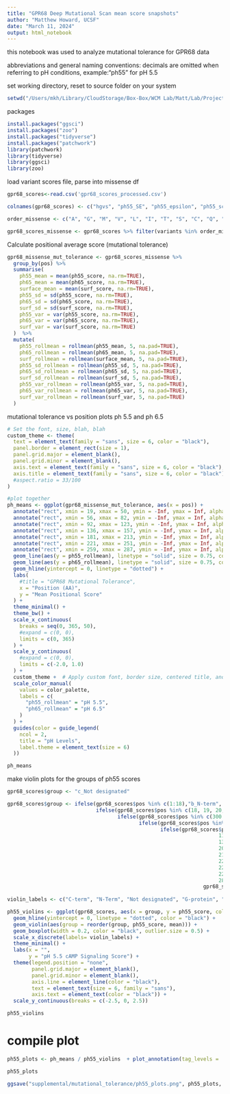 ```yaml
---
title: "GPR68 Deep Mutational Scan mean score snapshots"
author: "Matthew Howard, UCSF"
date: "March 11, 2024"
output: html_notebook
---
```

this notebook was used to analyze mutational tolerance for GPR68 data

abbreviations and general naming conventions:
decimals are omitted when referring to pH conditions, example:"ph55" for pH 5.5

set working directory, reset to source folder on your system 
```r
setwd("/Users/mkh/Library/CloudStorage/Box-Box/WCM Lab/Matt/Lab/Projects/proton_sensors/GPR68_DMS/figures") 
```

packages
```r
install.packages("ggsci")
install.packages("zoo")
install.packages("tidyverse")
install.packages("patchwork")
library(patchwork)
library(tidyverse)
library(ggsci)
library(zoo)
```

load variant scores file, parse into missense df
```r
gpr68_scores<-read.csv('gpr68_scores_processed.csv')

colnames(gpr68_scores) <- c("hgvs", "ph55_SE", "ph55_epsilon", "ph55_score", "ph65_SE", "ph65_epsilon", "ph65_score", "surf_SE", "surf_epsilon", "surf_score",'pos','len','mutation_type','variants','is.wt')

order_missense <- c("A", "G", "M", "V", "L", "I", "T", "S", "C", "Q", "N", "Y", "W", "F", "E", "D", "H", "K", "R", "P")

gpr68_scores_missense <- gpr68_scores %>% filter(variants %in% order_missense)
```

Calculate positional average score (mutational tolerance)
```r
gpr68_missense_mut_tolerance <- gpr68_scores_missense %>% 
  group_by(pos) %>% 
  summarise(
    ph55_mean = mean(ph55_score, na.rm=TRUE),
    ph65_mean = mean(ph65_score, na.rm=TRUE), 
    surface_mean = mean(surf_score, na.rm=TRUE),
    ph55_sd = sd(ph55_score, na.rm=TRUE),
    ph65_sd = sd(ph65_score, na.rm=TRUE),
    surf_sd = sd(surf_score, na.rm=TRUE),
    ph55_var = var(ph55_score, na.rm=TRUE),
    ph65_var = var(ph65_score, na.rm=TRUE),
    surf_var = var(surf_score, na.rm=TRUE)
  )  %>%
  mutate(
    ph55_rollmean = rollmean(ph55_mean, 5, na.pad=TRUE),
    ph65_rollmean = rollmean(ph65_mean, 5, na.pad=TRUE),
    surf_rollmean = rollmean(surface_mean, 5, na.pad=TRUE),
    ph55_sd_rollmean = rollmean(ph55_sd, 5, na.pad=TRUE),
    ph65_sd_rollmean = rollmean(ph65_sd, 5, na.pad=TRUE),
    surf_sd_rollmean = rollmean(surf_sd, 5, na.pad=TRUE),
    ph55_var_rollmean = rollmean(ph55_var, 5, na.pad=TRUE),
    ph65_var_rollmean = rollmean(ph65_var, 5, na.pad=TRUE),
    surf_var_rollmean = rollmean(surf_var, 5, na.pad=TRUE)
  )
```

mutational tolerance vs position plots ph 5.5 and ph 6.5
```r
# Set the font, size, blah, blah
custom_theme <- theme(
  text = element_text(family = "sans", size = 6, color = "black"),
  panel.border = element_rect(size = 1),
  panel.grid.major = element_blank(),
  panel.grid.minor = element_blank(),
  axis.text = element_text(family = "sans", size = 6, color = "black"),  
  axis.title = element_text(family = "sans", size = 6, color = "black")#,
  #aspect.ratio = 33/100
)

#plot together
ph_means <- ggplot(gpr68_missense_mut_tolerance, aes(x = pos)) + 
  annotate("rect", xmin = 19, xmax = 50, ymin = -Inf, ymax = Inf, alpha = 0.5, fill = "lightgrey") +
  annotate("rect", xmin = 56, xmax = 82, ymin = -Inf, ymax = Inf, alpha = 0.5, fill = "lightgrey") +
  annotate("rect", xmin = 92, xmax = 123, ymin = -Inf, ymax = Inf, alpha = 0.5, fill = "lightgrey") +
  annotate("rect", xmin = 136, xmax = 157, ymin = -Inf, ymax = Inf, alpha = 0.5, fill = "lightgrey") +
  annotate("rect", xmin = 181, xmax = 213, ymin = -Inf, ymax = Inf, alpha = 0.5, fill = "lightgrey") +
  annotate("rect", xmin = 221, xmax = 251, ymin = -Inf, ymax = Inf, alpha = 0.5, fill = "lightgrey") +
  annotate("rect", xmin = 259, xmax = 287, ymin = -Inf, ymax = Inf, alpha = 0.5, fill = "lightgrey") +
  geom_line(aes(y = ph55_rollmean), linetype = "solid", size = 0.75, color = "BLUE") + 
  geom_line(aes(y = ph65_rollmean), linetype = "solid", size = 0.75, color = "RED") +
  geom_hline(yintercept = 0, linetype = "dotted") +
  labs(
    #title = "GPR68 Mutational Tolerance",
    x = "Position (AA)",
    y = "Mean Positional Score"
  ) +
  theme_minimal() +
  theme_bw() +
  scale_x_continuous(
    breaks = seq(0, 365, 50),
    #expand = c(0, 0),
    limits = c(0, 365)
  ) +
  scale_y_continuous(
    #expand = c(0, 0),
    limits = c(-2.0, 1.0)
  ) +
  custom_theme +  # Apply custom font, border size, centered title, and legend
  scale_color_manual(
    values = color_palette,
    labels = c(
      "ph55_rollmean" = "pH 5.5",
      "ph65_rollmean" = "pH 6.5"
    )
  ) +
  guides(color = guide_legend(
    ncol = 2,
    title = "pH Levels",
    label.theme = element_text(size = 6)
  ))

ph_means
```   

make violin plots for the groups of ph55 scores
```r
gpr68_scores$group <- "c_Not designated"

gpr68_scores$group <- ifelse(gpr68_scores$pos %in% c(1:18),"b_N-term",
                             ifelse(gpr68_scores$pos %in% c(18, 19, 20, 21, 22, 23, 24, 25, 26, 27, 28, 29, 30, 31, 32, 33, 34, 35, 36, 37, 38, 39, 40, 41, 42, 43, 44, 45, 46, 47, 48, 49, 50, 56, 57, 58, 59, 60, 61, 62, 63, 64, 65, 66, 67, 68, 69, 70, 71, 72, 73, 74, 75, 76, 77, 78, 79, 80, 81, 82, 92, 93, 94, 95, 96, 97, 98, 99, 100, 101, 102, 103, 104, 105, 106, 107, 108, 109, 110, 111, 112, 113, 114, 115, 116, 117, 118, 119, 120, 121, 122, 123, 136, 137, 138, 139, 140, 141, 142, 143, 144, 145, 146, 147, 148, 149, 150, 151, 152, 153, 154, 155, 156, 157, 181, 182, 183, 184, 185, 186, 187, 188, 189, 190, 191, 192, 193, 194, 195, 196, 197, 198, 199, 200, 201, 202, 203, 204, 205, 206, 207, 208, 209, 210, 211, 212, 213, 221, 222, 223, 224, 225, 226, 227, 228, 229, 230, 231, 232, 233, 234, 235, 236, 237, 238, 239, 240, 241, 242, 243, 244, 245, 246, 247, 248, 249, 250, 251, 259, 260, 261, 262, 263, 264, 265, 266, 267, 268, 269, 270, 271, 272, 273, 274, 275, 276, 277, 278, 279, 280, 281, 282, 283, 284, 285, 286, 287),"e_Transmembrane",
                                    ifelse(gpr68_scores$pos %in% c(300:365),"a_C-term",
                                           ifelse(gpr68_scores$pos %in% c(258, 13, 94, 172),"f_Disulfide",
                                                  ifelse(gpr68_scores$pos %in% c(54, 55, 56, 60, 
                                                                     118, 119, 122, 123, 126, 127, 
                                                                     130, 133, 
                                                                     205, 208, 211, 212, 
                                                                     215, 216, 217, 218, 219, 
                                                                     222, 
                                                                     225, 226, 
                                                                     229, 230, 
                                                                     286, 287, 289, 290, 291, 292),"d_G-protein",
                                                                gpr68_scores$group)))))
    
violin_labels <- c("C-term", "N-Term", "Not designated", "G-protein", "Transmembrane", "Disulfide")

ph55_violins <- ggplot(gpr68_scores, aes(x = group, y = ph55_score, color = group)) + 
  geom_hline(yintercept = 0, linetype = "dotted", color = "black") +
  geom_violin(aes(group = reorder(group, ph55_score, mean))) +
  geom_boxplot(width = 0.2, color = "black", outlier.size = 0.5) +
  scale_x_discrete(labels= violin_labels) +
  theme_minimal() +
  labs(x = "",
       y = "pH 5.5 cAMP Signaling Score") +
  theme(legend.position = "none",
        panel.grid.major = element_blank(),
        panel.grid.minor = element_blank(),
        axis.line = element_line(color = "black"),
        text = element_text(size = 6, family = "sans"),
        axis.text = element_text(color = "black")) +
  scale_y_continuous(breaks = c(-2.5, 0, 2.5))

ph55_violins
```

# compile plot 
```r
ph55_plots <- ph_means / ph55_violins  + plot_annotation(tag_levels = 'A') & theme(plot.tag = element_text(size = 6, face = "bold"))

ph55_plots

ggsave("supplemental/mutational_tolerance/ph55_plots.png", ph55_plots, width = 100, height = 75, units = "mm", dpi = 450)
```

